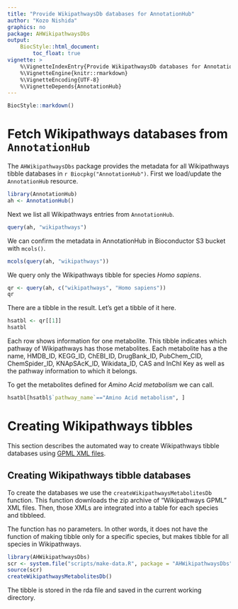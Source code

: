 ```yaml
---
title: "Provide WikipathwaysDb databases for AnnotationHub"
author: "Kozo Nishida"
graphics: no
package: AHWikipathwaysDbs
output:
    BiocStyle::html_document:
        toc_float: true
vignette: >
    %\VignetteIndexEntry{Provide WikipathwaysDb databases for AnnotationHub}
    %\VignetteEngine{knitr::rmarkdown}
    %\VignetteEncoding{UTF-8}
    %\VignetteDepends{AnnotationHub}
---
```


```r
BiocStyle::markdown()
```

# Fetch Wikipathways databases from `AnnotationHub`

The `AHWikipathwaysDbs` package provides the metadata for all Wikipathways
tibble databases in `r Biocpkg("AnnotationHub")`. First we load/update the
`AnnotationHub` resource.

```r
library(AnnotationHub)
ah <- AnnotationHub()
```

Next we list all Wikipathways entries from `AnnotationHub`.

```r
query(ah, "wikipathways")
```

We can confirm the metadata in AnnotationHub in Bioconductor S3 bucket
with `mcols()`.

```r
mcols(query(ah, "wikipathways"))
```

We query only the Wikipathways tibble for species *Homo sapiens*.

```r
qr <- query(ah, c("wikipathways", "Homo sapiens"))
qr
```
There are a tibble in the result.
Let's get a tibble of it here.

```r
hsatbl <- qr[[1]]
hsatbl
```

Each row shows information for one metabolite.
This tibble indicates which pathway of Wikipathways has those metabolites.
Each metabolite has a the name, HMDB_ID, KEGG_ID, ChEBI_ID, DrugBank_ID,
PubChem_CID, ChemSpider_ID, KNApSAcK_ID, Wikidata_ID, CAS and InChI Key
as well as the pathway information to which it belongs.

To get the metabolites defined for *Amino Acid metabolism* we can call.

```r
hsatbl[hsatbl$`pathway_name`=="Amino Acid metabolism", ]
```

# Creating Wikipathways tibbles

This section describes the automated way to create Wikipathways
tibble databases using
[GPML XML files](https://zenodo.org/communities/wikipathways/records?q=GPML).

## Creating Wikipathways tibble databases

To create the databases we use the `createWikipathwaysMetabolitesDb` function.
This function downloads the zip archive of "Wikipathways GPML" XML files.
Then, those XMLs are integrated into a table for each species and tibbleed.

The function has no parameters.
In other words, it does not have the function of making tibble only for a
specific species, but makes tibble for all species in Wikipathways.

```r
library(AHWikipathwaysDbs)
scr <- system.file("scripts/make-data.R", package = "AHWikipathwaysDbs")
source(scr)
createWikipathwaysMetabolitesDb()
```

The tibble is stored in the rda file and saved in the current working
directory.
